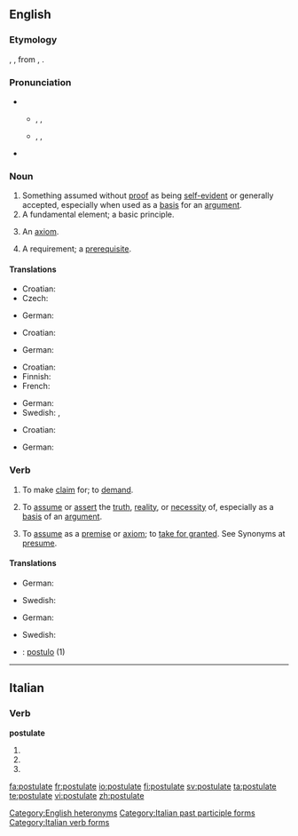 {{webster}}
==English==
{{wikipedia}}

===Etymology===
{{ML.}} {{term|postulare|postulāre|lang=la}}, {{term|postulat-|postulāt-|to nominate to a [[bishopric]], to assume|lang=la}}, from {{etyl|la}}, {{term|postulo||request|lang=la}}.

{{etystub|Latin term needed}}

===Pronunciation===
* {{a|RP}}
** {{sense|noun}} {{enPR|pŏs'tyo͝olət}}, {{IPA|/ˈpɒst.jʊ.lət/}}, {{SAMPA|/"pQst.jU.l@t/}}
** {{sense|verb}} {{enPR|pŏs'tyo͝olāt}}, {{IPA|/ˈpɒst.jʊˌleɪt/}}, {{SAMPA|/"pQst.jU%leIt/}}
* {{hyphenation|pos·tu·late}}

===Noun===
{{en-noun}}

# Something assumed without [[proof]] as being [[self-evident]] or generally accepted, especially when used as a [[basis]] for an [[argument]].
# A fundamental element; a basic principle.
# {{logic}} An [[axiom]].
# A requirement; a [[prerequisite]].

====Translations====
{{trans-top|something assumed without proof as being self-evident or generally accepted}}
* Croatian: {{t-|hr|postulat|m}}
* Czech: {{t-|cs|postulát|m}}
{{trans-mid}}
* German: {{t+|de|Postulat|n}}
{{trans-bottom}}

{{trans-top|fundamental element; basic principle}}
* Croatian: {{t-|hr|postulat|m}}
{{trans-mid}}
* German: {{t+|de|Postulat|n}}
{{trans-bottom}}

{{trans-top|logic: an axiom}}
* Croatian: {{t-|hr|postulat|m}}
* Finnish: {{t-|fi|oletus}}
* French: {{t+|fr|postulat|m}}
{{trans-mid}}
* German: {{t+|de|Postulat|n}}
* Swedish: {{t-|sv|postulat}}, {{t+|sv|axiom}}
{{trans-bottom}}

{{trans-top|requirement, prerequisite}}
* Croatian: {{t-|hr|postulat|m}}
{{trans-mid}}
* German: {{t+|de|Voraussetzung|f}}
{{trans-bottom}}

===Verb===
{{en-verb|postulat|ing}}

# {{transitive}} To make [[claim]] for; to [[demand]].
# {{transitive}} To [[assume]] or [[assert]] the [[truth]], [[reality]], or [[necessity]] of, especially as a [[basis]] of an [[argument]].
# {{transitive}} To [[assume]] as a [[premise]] or [[axiom]]; to [[take for granted]]. See Synonyms at [[presume]].

====Translations====
{{trans-top|To demand}}
{{trans-mid}}
{{trans-bottom}}

{{trans-top|To assume or assert the truth, reality or necessity of}}
* German: {{t+|de|postulieren}}
{{trans-mid}}
* Swedish: {{t+|sv|postulera}}
{{trans-bottom}}

{{trans-top|To assume as a premise}}
* German: {{t+|de|postulieren}}
{{trans-mid}}
* Swedish: {{t+|sv|förutsätta}}
{{trans-bottom}}

<!--Remove this section once all of the translations below have been moved into the tables above.-->
{{checktrans-top}}
* {{ttbc|Latin}}: [[postulo]] (1)
{{trans-bottom}}

[[Category:English heteronyms]]

----

==Italian==

===Verb===
'''postulate'''

# {{form of|[[second-person|Second-person]] [[plural]] [[present tense]]|[[postulare#Italian|postulare]]|lang=Italian}}
# {{form of|Second-person plural [[imperative]]|postulare#Italian|postulare|lang=Italian}}
# {{form of|[[feminine|Feminine]] plural|[[postulato]]}}

[[Category:Italian past participle forms]]
[[Category:Italian verb forms]]

[[fa:postulate]]
[[fr:postulate]]
[[io:postulate]]
[[fi:postulate]]
[[sv:postulate]]
[[ta:postulate]]
[[te:postulate]]
[[vi:postulate]]
[[zh:postulate]]